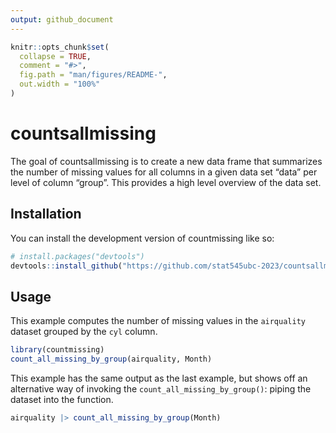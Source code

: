 ```yaml
---
output: github_document
---
```


<!-- README.md is generated from README.Rmd. Please edit that file -->

```r
knitr::opts_chunk$set(
  collapse = TRUE,
  comment = "#>",
  fig.path = "man/figures/README-",
  out.width = "100%"
)
```

# countsallmissing

<!-- badges: start -->
<!-- badges: end -->

The goal of countsallmissing is to create a new data frame that summarizes the number of missing values for all columns in a given data set "data" per level of column "group". This provides a high level overview of the data set.

## Installation

You can install the development version of countmissing like so:

``` r
# install.packages("devtools")
devtools::install_github("https://github.com/stat545ubc-2023/countsallmissing", ref = "0.1.0")
```

## Usage

This example computes the number of missing values in the `airquality` dataset grouped by the `cyl` column.

```r
library(countmissing)
count_all_missing_by_group(airquality, Month)
```

This example has the same output as the last example, but shows off an alternative way of invoking the `count_all_missing_by_group()`: piping the dataset into the function. 

```r
airquality |> count_all_missing_by_group(Month) 
```
